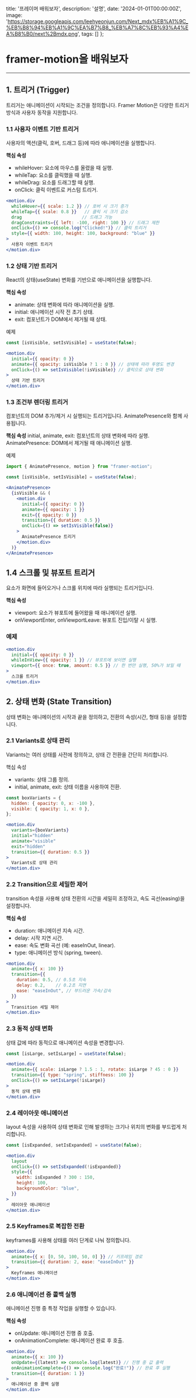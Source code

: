   title: '프레이머 배워보자',
  description: '설명',
  date: '2024-01-01T00:00:00Z',
  image: 'https://storage.googleapis.com/leehyeonjun.com/Next_mdx%EB%A1%9C_%EB%B8%94%EB%A1%9C%EA%B7%B8_%EB%A7%8C%EB%93%A4%EA%B8%B0/next%2Bmdx.png',
  tags: []
};

# framer-motion을 배워보자

---

## 1. 트리거 (Trigger)
트리거는 애니메이션이 시작되는 조건을 정의합니다. Framer Motion은 다양한 트리거 방식과 사용자 동작을 지원합니다.

### 1.1 사용자 이벤트 기반 트리거
사용자의 액션(클릭, 호버, 드래그 등)에 따라 애니메이션을 실행합니다.

**핵심 속성**
- whileHover: 요소에 마우스를 올렸을 때 실행.
- whileTap: 요소를 클릭했을 때 실행.
- whileDrag: 요소를 드래그할 때 실행.
- onClick: 클릭 이벤트로 커스텀 트리거.

```jsx
<motion.div
  whileHover={{ scale: 1.2 }} // 호버 시 크기 증가
  whileTap={{ scale: 0.8 }}   // 클릭 시 크기 감소
  drag                       // 드래그 가능
  dragConstraints={{ left: -100, right: 100 }} // 드래그 제한
  onClick={() => console.log("Clicked!")} // 클릭 트리거
  style={{ width: 100, height: 100, background: "blue" }}
>
  사용자 이벤트 트리거
</motion.div>
```

### 1.2 상태 기반 트리거
React의 상태(useState) 변화를 기반으로 애니메이션을 실행합니다.

**핵심 속성**
- animate: 상태 변화에 따라 애니메이션을 실행.
- initial: 애니메이션 시작 전 초기 상태.
- exit: 컴포넌트가 DOM에서 제거될 때 상태.

예제
```jsx
const [isVisible, setIsVisible] = useState(false);

<motion.div
  initial={{ opacity: 0 }}
  animate={{ opacity: isVisible ? 1 : 0 }} // 상태에 따라 투명도 변경
  onClick={() => setIsVisible(!isVisible)} // 클릭으로 상태 변화
>
  상태 기반 트리거
</motion.div>
```

### 1.3 조건부 렌더링 트리거
컴포넌트의 DOM 추가/제거 시 실행되는 트리거입니다. AnimatePresence와 함께 사용됩니다.

**핵심 속성**
initial, animate, exit: 컴포넌트의 상태 변화에 따라 실행.
AnimatePresence: DOM에서 제거될 때 애니메이션 실행.

예제
```jsx
import { AnimatePresence, motion } from "framer-motion";

const [isVisible, setIsVisible] = useState(false);

<AnimatePresence>
  {isVisible && (
    <motion.div
      initial={{ opacity: 0 }}
      animate={{ opacity: 1 }}
      exit={{ opacity: 0 }}
      transition={{ duration: 0.5 }}
      onClick={() => setIsVisible(false)}
    >
      AnimatePresence 트리거
    </motion.div>
  )}
</AnimatePresence>
```

## 1.4 스크롤 및 뷰포트 트리거
요소가 화면에 들어오거나 스크롤 위치에 따라 실행되는 트리거입니다.

**핵심 속성**
- viewport: 요소가 뷰포트에 들어왔을 때 애니메이션 실행.
- onViewportEnter, onViewportLeave: 뷰포트 진입/이탈 시 실행.

### 예제
```jsx
<motion.div
  initial={{ opacity: 0 }}
  whileInView={{ opacity: 1 }} // 뷰포트에 보이면 실행
  viewport={{ once: true, amount: 0.5 }} // 한 번만 실행, 50%가 보일 때
>
  스크롤 트리거
</motion.div>
```

## 2. 상태 변화 (State Transition)
상태 변화는 애니메이션의 시작과 끝을 정의하고, 전환의 속성(시간, 형태 등)을 설정합니다.

### 2.1 Variants로 상태 관리
Variants는 여러 상태를 사전에 정의하고, 상태 간 전환을 간단히 처리합니다.

핵심 속성
- variants: 상태 그룹 정의.
- initial, animate, exit: 상태 이름을 사용하여 전환.

```jsx
const boxVariants = {
  hidden: { opacity: 0, x: -100 },
  visible: { opacity: 1, x: 0 },
};

<motion.div
  variants={boxVariants}
  initial="hidden"
  animate="visible"
  exit="hidden"
  transition={{ duration: 0.5 }}
>
  Variants로 상태 관리
</motion.div>
```

### 2.2 Transition으로 세밀한 제어
transition 속성을 사용해 상태 전환의 시간을 세밀히 조정하고, 속도 곡선(easing)을 설정합니다.

**핵심 속성**
- duration: 애니메이션 지속 시간.
- delay: 시작 지연 시간.
- ease: 속도 변화 곡선 (예: easeInOut, linear).
- type: 애니메이션 방식 (spring, tween).

```jsx
<motion.div
  animate={{ x: 100 }}
  transition={{
    duration: 0.5, // 0.5초 지속
    delay: 0.2,    // 0.2초 지연
    ease: "easeInOut", // 부드러운 가속/감속
  }}
>
  Transition 세밀 제어
</motion.div>
```

### 2.3 동적 상태 변화
상태 값에 따라 동적으로 애니메이션 속성을 변경합니다.

```jsx
const [isLarge, setIsLarge] = useState(false);

<motion.div
  animate={{ scale: isLarge ? 1.5 : 1, rotate: isLarge ? 45 : 0 }}
  transition={{ type: "spring", stiffness: 100 }}
  onClick={() => setIsLarge(!isLarge)}
>
  동적 상태 변화
</motion.div>
```

### 2.4 레이아웃 애니메이션
layout 속성을 사용하여 상태 변화로 인해 발생하는 크기나 위치의 변화를 부드럽게 처리합니다.


```jsx
const [isExpanded, setIsExpanded] = useState(false);

<motion.div
  layout
  onClick={() => setIsExpanded(!isExpanded)}
  style={{
    width: isExpanded ? 300 : 150,
    height: 100,
    backgroundColor: "blue",
  }}
>
  레이아웃 애니메이션
</motion.div>
```

### 2.5 Keyframes로 복잡한 전환
keyframes를 사용해 상태를 여러 단계로 나눠 정의합니다.

```jsx
<motion.div
  animate={{ x: [0, 50, 100, 50, 0] }} // 키프레임 경로
  transition={{ duration: 2, ease: "easeInOut" }}
>
  Keyframes 애니메이션
</motion.div>
```

### 2.6 애니메이션 중 콜백 실행
애니메이션 진행 중 특정 작업을 실행할 수 있습니다.

**핵심 속성**
- onUpdate: 애니메이션 진행 중 호출.
- onAnimationComplete: 애니메이션 완료 후 호출.

```jsx
<motion.div
  animate={{ x: 100 }}
  onUpdate={(latest) => console.log(latest)} // 진행 중 값 출력
  onAnimationComplete={() => console.log("완료!")} // 완료 후 실행
  transition={{ duration: 1 }}
>
  애니메이션 중 콜백 실행
</motion.div>
```
